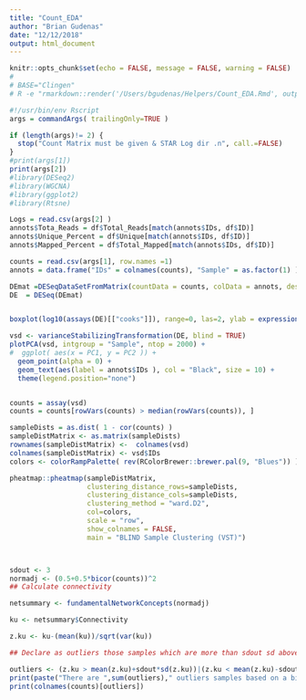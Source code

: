```yaml
---
title: "Count_EDA"
author: "Brian Gudenas"
date: "12/12/2018"
output: html_document
---
```


```r
knitr::opts_chunk$set(echo = FALSE, message = FALSE, warning = FALSE)
# 
# BASE="Clingen"
# R -e "rmarkdown::render('/Users/bgudenas/Helpers/Count_EDA.Rmd', output_file = '${BASE}_EDA.html', output_dir = './Results' )" --args "/Users/bgudenas/Desktop/Projects/SHHalpha/Counts/${BASE}_CountMat.csv" "/Users/bgudenas/Desktop/Projects/SHHalpha/Counts/${BASE}_CountMat.csv" 
```


```r
#!/usr/bin/env Rscript
args = commandArgs( trailingOnly=TRUE )

if (length(args)!= 2) {
  stop("Count Matrix must be given & STAR Log dir .n", call.=FALSE)
}
#print(args[1])
print(args[2])
#library(DESeq2)
#library(WGCNA)
#library(ggplot2)
#library(Rtsne)
```

```r

Logs = read.csv(args[2] )
annots$Tota_Reads = df$Total_Reads[match(annots$IDs, df$ID)]
annots$Unique_Percent = df$Unique[match(annots$IDs, df$ID)]
annots$Mapped_Percent = df$Total_Mapped[match(annots$IDs, df$ID)]
```


```r
counts = read.csv(args[1], row.names =1)
annots = data.frame("IDs" = colnames(counts), "Sample" = as.factor(1) )

DEmat =DESeqDataSetFromMatrix(countData = counts, colData = annots, design = ~ 1 ) 
DE  = DESeq(DEmat)


boxplot(log10(assays(DE)[["cooks"]]), range=0, las=2, ylab = expression(Log[10]~Cooks~Distance), main = "Sample Counts" )

vsd <- varianceStabilizingTransformation(DE, blind = TRUE)
plotPCA(vsd, intgroup = "Sample", ntop = 2000) + 
#  ggplot( aes(x = PC1, y = PC2 )) +
  geom_point(alpha = 0) +
  geom_text(aes(label = annots$IDs ), col = "Black", size = 10) + 
  theme(legend.position="none")


counts = assay(vsd)
counts = counts[rowVars(counts) > median(rowVars(counts)), ]

sampleDists = as.dist( 1 - cor(counts) ) 
sampleDistMatrix <- as.matrix(sampleDists)
rownames(sampleDistMatrix) <-  colnames(vsd) 
colnames(sampleDistMatrix) <- vsd$IDs
colors <- colorRampPalette( rev(RColorBrewer::brewer.pal(9, "Blues")) )(255)

pheatmap::pheatmap(sampleDistMatrix,
                   clustering_distance_rows=sampleDists,
                   clustering_distance_cols=sampleDists,
                   clustering_method = "ward.D2",
                   col=colors,
                   scale = "row",
                   show_colnames = FALSE,
                   main = "BLIND Sample Clustering (VST)")



sdout <- 3
normadj <- (0.5+0.5*bicor(counts))^2
## Calculate connectivity

netsummary <- fundamentalNetworkConcepts(normadj)

ku <- netsummary$Connectivity

z.ku <- ku-(mean(ku))/sqrt(var(ku))

## Declare as outliers those samples which are more than sdout sd above the mean connectivity based on the chosen measure

outliers <- (z.ku > mean(z.ku)+sdout*sd(z.ku))|(z.ku < mean(z.ku)-sdout*sd(z.ku))
print(paste("There are ",sum(outliers)," outliers samples based on a bicor distance sample network connectivity standard deviation above ", sdout, sep=""))
print(colnames(counts)[outliers])

```

